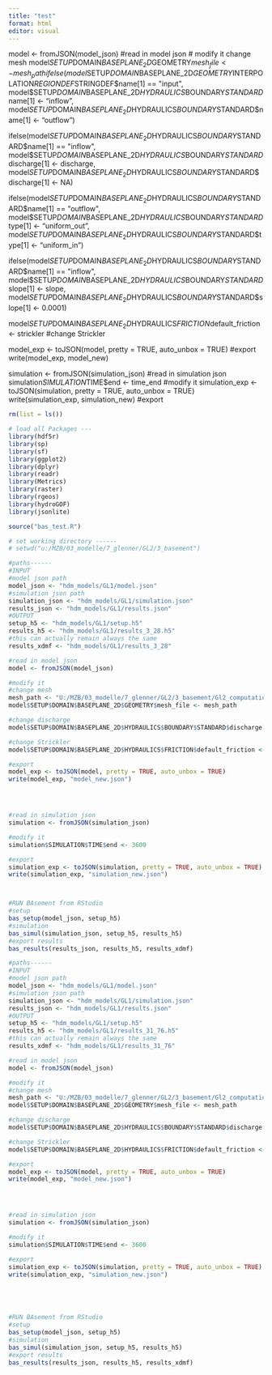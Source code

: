 ```yaml
---
title: "test"
format: html
editor: visual
---
```

  model <- fromJSON(model_json) #read in model json # modify it change mesh
  model$SETUP$DOMAIN$BASEPLANE_2D$GEOMETRY$mesh_file <- mesh_path
  ifelse(model$SETUP$DOMAIN$BASEPLANE_2D$GEOMETRY$INTERPOLATION$REGIONDEF$STRINGDEF$name[1] == "input", 
         model$SETUP$DOMAIN$BASEPLANE_2D$HYDRAULICS$BOUNDARY$STANDARD$name[1] <- "inflow", 
         model$SETUP$DOMAIN$BASEPLANE_2D$HYDRAULICS$BOUNDARY$STANDARD$name[1] <- "outflow")

  ifelse(model$SETUP$DOMAIN$BASEPLANE_2D$HYDRAULICS$BOUNDARY$STANDARD$name[1] == "inflow", 
         model$SETUP$DOMAIN$BASEPLANE_2D$HYDRAULICS$BOUNDARY$STANDARD$discharge[1] <- discharge, 
         model$SETUP$DOMAIN$BASEPLANE_2D$HYDRAULICS$BOUNDARY$STANDARD$discharge[1] <- NA)
  
  ifelse(model$SETUP$DOMAIN$BASEPLANE_2D$HYDRAULICS$BOUNDARY$STANDARD$name[1] == "outflow", 
         model$SETUP$DOMAIN$BASEPLANE_2D$HYDRAULICS$BOUNDARY$STANDARD$type[1] <- "uniform_out", 
         model$SETUP$DOMAIN$BASEPLANE_2D$HYDRAULICS$BOUNDARY$STANDARD$type[1] <- "uniform_in")
  
  ifelse(model$SETUP$DOMAIN$BASEPLANE_2D$HYDRAULICS$BOUNDARY$STANDARD$name[1] == "inflow", 
         model$SETUP$DOMAIN$BASEPLANE_2D$HYDRAULICS$BOUNDARY$STANDARD$slope[1] <- slope, 
         model$SETUP$DOMAIN$BASEPLANE_2D$HYDRAULICS$BOUNDARY$STANDARD$slope[1] <- 0.0001)
  
  model$SETUP$DOMAIN$BASEPLANE_2D$HYDRAULICS$FRICTION$default_friction <-  strickler #change Strickler
  
  model_exp <- toJSON(model, pretty = TRUE, auto_unbox = TRUE) #export 
  write(model_exp, model_new)
  
  
  simulation <- fromJSON(simulation_json) #read in simulation json
  simulation$SIMULATION$TIME$end <- time_end #modify it
  simulation_exp <- toJSON(simulation, pretty = TRUE, auto_unbox = TRUE)
  write(simulation_exp, simulation_new) #export
```r
rm(list = ls())

# load all Packages ---
library(hdf5r)
library(sp)
library(sf)
library(ggplot2)
library(dplyr)
library(readr)
library(Metrics)
library(raster)
library(rgeos)
library(hydroGOF)
library(jsonlite)

source("bas_test.R")

# set working directory ------
# setwd("u:/MZB/03_modelle/7_glenner/GL2/3_basement")
```

```r
#paths------
#INPUT
#model json path
model_json <- "hdm_models/GL1/model.json"
#simulation json path
simulation_json <- "hdm_models/GL1/simulation.json"
results_json <- "hdm_models/GL1/results.json"
#OUTPUT
setup_h5 <- "hdm_models/GL1/setup.h5"
results_h5 <- "hdm_models/GL1/results_3_28.h5"
#this can actually remain always the same
results_xdmf <- "hdm_models/GL1/results_3_28"

#read in model json
model <- fromJSON(model_json)

#modify it
#change mesh
mesh_path <- "U:/MZB/03_modelle/7_glenner/GL2/3_basement/Gl2_computational-mesh_gcp2_mod.2dm"
model$SETUP$DOMAIN$BASEPLANE_2D$GEOMETRY$mesh_file <- mesh_path

#change discharge
model$SETUP$DOMAIN$BASEPLANE_2D$HYDRAULICS$BOUNDARY$STANDARD$discharge[1] <- 3.28

#change Strickler
model$SETUP$DOMAIN$BASEPLANE_2D$HYDRAULICS$FRICTION$default_friction <- 38

#export 
model_exp <- toJSON(model, pretty = TRUE, auto_unbox = TRUE)
write(model_exp, "model_new.json")




#read in simulation json
simulation <- fromJSON(simulation_json)

#modify it
simulation$SIMULATION$TIME$end <- 3600

#export 
simulation_exp <- toJSON(simulation, pretty = TRUE, auto_unbox = TRUE)
write(simulation_exp, "simulation_new.json")




```

```r
#RUN BAsement from RStudio
#setup
bas_setup(model_json, setup_h5)
#simulation
bas_simul(simulation_json, setup_h5, results_h5)
#export results
bas_results(results_json, results_h5, results_xdmf)
```

```r
#paths------
#INPUT
#model json path
model_json <- "hdm_models/GL1/model.json"
#simulation json path
simulation_json <- "hdm_models/GL1/simulation.json"
results_json <- "hdm_models/GL1/results.json"
#OUTPUT
setup_h5 <- "hdm_models/GL1/setup.h5"
results_h5 <- "hdm_models/GL1/results_31_76.h5"
#this can actually remain always the same
results_xdmf <- "hdm_models/GL1/results_31_76"

#read in model json
model <- fromJSON(model_json)

#modify it
#change mesh
mesh_path <- "U:/MZB/03_modelle/7_glenner/GL2/3_basement/Gl2_computational-mesh_gcp2_mod.2dm"
model$SETUP$DOMAIN$BASEPLANE_2D$GEOMETRY$mesh_file <- mesh_path

#change discharge
model$SETUP$DOMAIN$BASEPLANE_2D$HYDRAULICS$BOUNDARY$STANDARD$discharge[1] <- 31.76

#change Strickler
model$SETUP$DOMAIN$BASEPLANE_2D$HYDRAULICS$FRICTION$default_friction <- 38

#export 
model_exp <- toJSON(model, pretty = TRUE, auto_unbox = TRUE)
write(model_exp, "model_new.json")




#read in simulation json
simulation <- fromJSON(simulation_json)

#modify it
simulation$SIMULATION$TIME$end <- 3600

#export 
simulation_exp <- toJSON(simulation, pretty = TRUE, auto_unbox = TRUE)
write(simulation_exp, "simulation_new.json")





#RUN BAsement from RStudio
#setup
bas_setup(model_json, setup_h5)
#simulation
bas_simul(simulation_json, setup_h5, results_h5)
#export results
bas_results(results_json, results_h5, results_xdmf)




```
